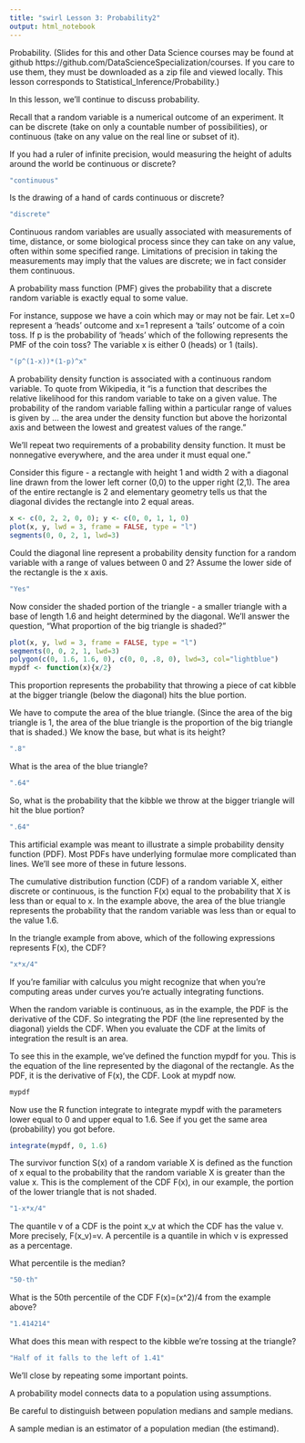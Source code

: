 ```yaml
---
title: "swirl Lesson 3: Probability2"
output: html_notebook
---
```


Probability. (Slides for this and other Data Science courses may be found at github https://github.com/DataScienceSpecialization/courses. If you care to use them, they must be downloaded as a zip file and viewed locally. This lesson corresponds to Statistical_Inference/Probability.)

In this lesson, we'll continue to discuss probability.

Recall that a random variable is a numerical outcome of an experiment. It can be discrete (take on only a countable number of possibilities), or continuous (take on any value on the real line or subset of it).

If you had a ruler of infinite precision, would measuring the height of adults around the world be continuous or discrete?

```r
"continuous"
```

Is the drawing of a hand of cards continuous or discrete?

```r
"discrete"
```

Continuous random variables are usually associated with measurements of time, distance, or some biological process since they can take on any value, often within some specified range. Limitations of precision in taking the measurements may imply that the values are discrete; we in fact consider them continuous. 

A probability mass function (PMF) gives the probability that a discrete random variable is exactly equal to some value. 

For instance, suppose we have a coin which may or may not be fair. Let x=0 represent a 'heads' outcome and x=1 represent a 'tails' outcome of a coin toss. If p is the probability of 'heads' which of the following represents the PMF of the coin toss?  The variable x is either 0 (heads) or 1 (tails).

```r
"(p^(1-x))*(1-p)^x"
```

A probability density function is associated with a continuous random variable. To quote from Wikipedia, it "is a function that describes the relative likelihood for this random variable to take on a given value. The probability of the random variable falling within a particular range of values is given by ... the area under the density function but above the horizontal axis and between the lowest and greatest values of the range." 

We'll repeat two requirements of a probability density function. It  must be nonnegative everywhere, and the area under it must  equal one."

Consider this figure - a rectangle with height 1 and width 2 with a diagonal line drawn from the lower left corner (0,0) to the upper right (2,1). The area of the entire rectangle is 2 and elementary geometry tells us that the diagonal divides the rectangle into 2 equal areas.

```r
x <- c(0, 2, 2, 0, 0); y <- c(0, 0, 1, 1, 0)
plot(x, y, lwd = 3, frame = FALSE, type = "l")
segments(0, 0, 2, 1, lwd=3)
```

Could the diagonal line represent a probability density function for a random variable with a range of values between 0 and 2? Assume the lower side of the rectangle is the x axis.

```r
"Yes"
```

Now consider the shaded portion of the triangle - a smaller triangle with a base of length 1.6 and height determined by the diagonal. We'll answer the question, "What proportion of the big triangle is shaded?"

```r
plot(x, y, lwd = 3, frame = FALSE, type = "l")
segments(0, 0, 2, 1, lwd=3)
polygon(c(0, 1.6, 1.6, 0), c(0, 0, .8, 0), lwd=3, col="lightblue")
mypdf <- function(x){x/2}
```

This proportion represents the probability that throwing a piece of cat kibble at the bigger triangle (below the diagonal) hits the blue portion.

We have to compute the area of the blue triangle. (Since the area of the big triangle is 1, the area of the blue triangle is the proportion of the big triangle that is shaded.) We know the base, but what is its height?

```r
".8"
```

What is the area of the blue triangle?

```r
".64"
```

So, what is the probability that the kibble we throw at the bigger triangle will hit the blue portion? 

```r
".64"
```

This artificial example was meant to illustrate a simple probability density function (PDF). Most PDFs have underlying formulae more complicated than lines. We'll see more of these in future lessons.  

The cumulative distribution function (CDF) of a random variable X, either discrete or continuous, is the function F(x) equal to the probability that X is less than or equal to x. In the example above, the area of the blue triangle represents the probability that the random variable was less than or equal to the value 1.6. 

In the triangle example from above, which of the following expressions represents F(x), the CDF? 

```r
"x*x/4"
```

If you're familiar with calculus you might recognize that when you're computing areas under curves you're actually integrating functions. 

When the random variable is continuous, as in the example, the PDF is the derivative of the CDF. So integrating the PDF (the line represented by the diagonal) yields the CDF. When you evaluate the CDF at the limits of integration the result is an area.

To see this in the example, we've defined  the function mypdf for you. This is the equation of the line represented by the diagonal of the rectangle. As the PDF, it is  the derivative of F(x), the CDF. Look at mypdf now.

```r
mypdf
```

Now use the R function integrate to integrate mypdf with the parameters lower equal to 0 and upper equal to 1.6. See if you get the same area (probability) you got before.

```r
integrate(mypdf, 0, 1.6)
```

The survivor function S(x) of a random variable X is defined as the function of x equal to the probability that the random variable X is greater than the value x. This is the complement of the CDF F(x), in our example, the portion of the lower triangle that is not shaded.

```r
"1-x*x/4"
```

The quantile v of a CDF is the point x_v at which the CDF has the value v. More precisely, F(x_v)=v. A percentile is a quantile in which v is expressed as a percentage.

What percentile is the median?  

```r
"50-th"
```

What is the 50th percentile of the CDF F(x)=(x^2)/4 from the example above?

```r
"1.414214"
```

What does this mean with respect to the kibble we're tossing at the triangle?

```r
"Half of it falls to the left of 1.41"
```

We'll close by repeating some important points.

A probability model connects data to a population using assumptions.

Be careful to distinguish between population medians and sample medians.

A sample median is an estimator of a population median (the estimand).